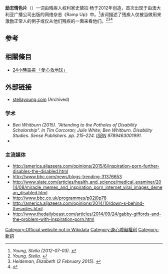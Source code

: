 '''励志情色片'''（{{Lang-en|Inspiration porn}}）一词由残疾人权利家史黛拉·杨于2012年创造，首次出现于由澳大利亚广播公司出版的网络杂志《Ramp Up》中。<ref><cite class="citation web">Young, Stella (2012-07-03). </cite></ref>该词描述了残疾人仅被当做用来激励正常人的例子或仅从他们残疾的一面来看他们。<ref><cite class="citation web">Young, Stella. </cite></ref><ref><cite class="citation web">Heideman, Elizabeth (2 February 2015). </cite></ref><ref>{{Cite web|title=MYOOPS 講堂｜ Stella Young 談我不是你們的勵志榜樣，謝謝|url=http://www.myoops.org/ted_detail.php?id=328|accessdate=2021-03-26|work=www.myoops.org|archive-date=2020-08-10|archive-url=https://web.archive.org/web/20200810112207/http://www.myoops.org/ted_detail.php?id=328|dead-url=no}}</ref>

== 参考 ==
<div class="reflist" style=" list-style-type: decimal;">
<references /></div>

== 相關條目 ==
*[[24小時電視_「愛心救地球」|24小時電視 「愛心救地球」]]

== 外部链接 ==
* <span class="official-website"><span class="url">[https://web.archive.org/web/20141218111905/http://stellayoung.com/ stellayoung.com]</span></span><span class="official-website"></span> [[Category:Official_website_not_in_Wikidata|Category:Official website not in Wikidata]]  (Archived)

=== 学术 ===
* <cite class="citation book">Ben Whitburn (2015). </cite><cite class="citation book">"Attending to the Potholes of Disability Scholarship".  In Tim Corcoran; Julie White; Ben Whitburn. ''Disability Studies''. Sense Publishers. pp. 215–224. </cite><cite class="citation book">[[国际标准书号|ISBN]] 9789463001991.</cite><span class="Z3988" title="ctx_ver=Z39.88-2004&rfr_id=info%3Asid%2Fen.wikipedia.org%3AInspiration+porn&rft.atitle=Attending+to+the+Potholes+of+Disability+Scholarship&rft.au=Ben+Whitburn&rft.btitle=Disability+Studies&rft.date=2015&rft.genre=bookitem&rft.isbn=9789463001991&rft.pages=215-224&rft.pub=Sense+Publishers&rft_val_fmt=info%3Aofi%2Ffmt%3Akev%3Amtx%3Abook"> </span>
* {{Cite web|url=http://mia.sagepub.com/content/154/1/78.short|title=Disability Media Participation: Opportunities, Obstacles and Politics|accessdate=2016-03-29|author=Katie Ellis Gerard Goggin|date=2015-02-01|publisher=Mia.sagepub.com|deadurl=yes|archiveurl=https://web.archive.org/web/20160829055638/http://mia.sagepub.com/content/154/1/78.short|archivedate=2016-08-29}}

=== 主流媒体 ===
* http://america.aljazeera.com/opinions/2015/6/inspiration-porn-further-disables-the-disabled.html{{Wayback|url=http://america.aljazeera.com/opinions/2015/6/inspiration-porn-further-disables-the-disabled.html |date=20170513232533 }}
* http://www.bbc.com/news/blogs-trending-31376653
* http://www.slate.com/articles/health_and_science/medical_examiner/2014/08/miracle_memes_and_inspiration_porn_internet_viral_images_demean_disabled.html
* http://www.bbc.co.uk/programmes/p02j0p78
* http://america.aljazeera.com/opinions/2014/10/down-s-behind-thesmiles.html{{Wayback|url=http://america.aljazeera.com/opinions/2014/10/down-s-behind-thesmiles.html |date=20170322022151 }}
* http://www.thedailybeast.com/articles/2014/09/24/gabby-giffords-and-the-problem-with-inspiration-porn.html
[[Category:身心障礙權利|Category:身心障礙權利]]
[[Category:新詞|Category:新詞]]